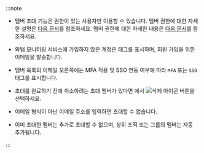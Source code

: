 :::note

* 멤버 초대 기능은 <Cmdname sid="member_management" className="b600" /> 권한이 있는 사용자만 이용할 수 있습니다. 멤버 권한에 대한 자세한 설명은 [다음 문서](project-structure#project-auth)를 참조하세요. 멤버 권한에 대한 자세한 내용은 [다음 문서](../project/project-structure#project-auth)를 참조하세요.

* 와탭 모니터링 서비스에 가입하지 않은 계정은 <code><Cmdname sid="new_account" /></code> 태그를 표시하며, 회원 가입을 위한 이메일을 발송합니다.

* 멤버 목록의 이메일 오른쪽에는 MFA 적용 및 SSO 연동 여부에 따라 `MFA` 또는 `SSO` 태그를 표시합니다.


* 초대를 완료하기 전에 취소하려는 초대 멤버가 있다면 <Cmdname sid="member_invite_list" className="uitext" replace="({length})" />에서 ![삭제 아이콘](/img/ico-trash-red.svg) 버튼을 선택하세요.

* 이메일 형식이 아닌 이메일 주소를 입력하면 초대할 수 없습니다.

* 이미 초대한 멤버는 추가로 초대할 수 없으며, 상위 조직 또는 그룹의 멤버는 자동 추가됩니다.

:::
